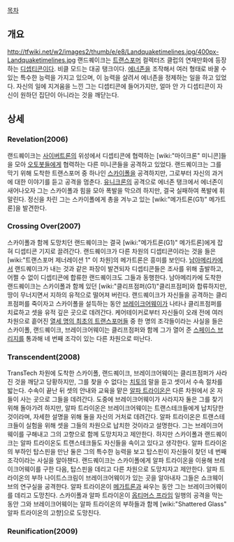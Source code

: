 [[목차]]
== 개요 ==
http://tfwiki.net/w2/images2/thumb/e/e8/Landquaketimelines.jpg/400px-Landquaketimelines.jpg
랜드퀘이크는 [[트랜스포머]] 컬렉터즈 클럽의 연재만화에 등장하는 [[디셉티콘]]이다. 비클 모드는 대공 탱크이다.
[[에너존]]을 조작해서 여러 형태로 바꿀 수 있는 특수한 능력을 가지고 있으며, 이 능력을 살려서 에너존을 정제하는 일을 하고 있었다. 자신의 일에 지겨움을 느낀 그는 디셉티콘에 들어가지만, 얼마 안 가 디셉티콘이 자신이 원하던 집단이 아니라는 것을 깨닫는다.

== 상세 ==
=== Revelation(2006) ===
랜드퀘이크는 [[사이버트론]]의 위성에서 디셉티콘에 협력하는 [wiki:"마이크론" 미니콘]들을 모아 [[오토봇]]들에게 협력하는 다른 미니콘들을 공격하고 있었다. 랜드퀘이크는 그를 막기 위해 도착한 트랜스포머 중 하나인 [[스카이폴]]을 공격하지만, 그로부터 자신의 과거에 대한 이야기를 듣고 공격을 멈춘다.
[[유니크론]]의 공격으로 에너존 탱크에서 에너존이 새어나오자 그는 스카이폴과 힘을 모아 폭발을 막으려 하지만, 결국 실패하여 폭발에 휘말린다. 정신을 차린 그는 스카이폴에게 총을 겨누고 있는 [wiki:"메가트론(G1)" 메가트론]을 발견한다.

=== Crossing Over(2007) ===
스카이폴과 함께 도망치던 랜드퀘이크는 결국 [wiki:"메가트론(G1)" 메가트론]에게 잡혀 디셉티콘 기지로 끌려간다. 랜드퀘이크가 다른 차원의 디셉티콘이라는 것을 들은 [wiki:"트랜스포머 제너레이션 1" 이 차원]의 메가트론은 흥미를 보인다.
[[남아메리카]]에서 랜드퀘이크가 내는 것과 같은 파장이 발견되자 디셉티콘들은 조사를 위해 출발하고, 어쩔 수 없이 디셉티콘에 합류한 랜드퀘이크도 그들과 동행한다. 남아메리카에 도착한 랜드퀘이크는 스카이폴과 함께 있던 [wiki:"클리프점퍼(G1)"클리프점퍼]와 합류하지만, 땅이 무너지면서 지하의 유적으로 떨어져 버린다.
랜드퀘이크가 자신들을 공격하는 클리프점퍼를 죽이자고 스카이폴을 설득하는 동안 [[브레이크어웨이]]가 나타나 클리프점퍼를 치료하고 셋을 유적 깊은 곳으로 데려간다.
케어테이커로부터 자신들이 오래 전에 여러 차원으로 흩어진 [[열세 명의 최초의 트랜스포머들]] 중 한 명의 조각들이라는 사실을 들은 스카이폴, 랜드퀘이크, 브레이크어웨이는 클리프점퍼와 함께 그가 열어 준 [[스페이스 브리지]]를 통과해 네 번째 조각이 있는 다른 차원으로 떠난다.

=== Transcendent(2008) ===
TransTech 차원에 도착한 스카이폴, 랜드퀘이크, 브레이크어웨이는 클리프점퍼가 사라진 것을 깨닫고 당황하지만, 그를 찾을 수 없다는 [[치토]]의 말을 듣고 셋이서 수속 절차를 밟는다.
수속이 끝난 뒤 셋의 안내와 교육을 맡은 [[알파 트라이온]]은 다른 차원에서 온 자들이 사는 곳으로 그들을 데려간다. 도중에 브레이크어웨이가 사라지자 둘은 그를 찾기 위해 돌아가려 하지만, 알파 트라이온은 브레이크어웨이는 트랜스테크들에게 납치당한 것이라며, 자세한 설명을 위해 둘을 자신의 거처로 데려간다.
알파 트라이온은 트랜스테크들이 실험을 위해 셋을 그들의 차원으로 납치한 것이라고 설명한다. 그는 브레이크어웨이를 구해내고 그의 고향으로 함께 도망치자고 제안한다. 하지만 스카이폴과 랜드퀘이크는 알파 트라이온도 트랜스테크들도 자신들을 속이고 있다고 생각한다.
알파 트라이온의 부하인 탑스핀을 만난 둘은 그의 특수한 능력을 보고 탑스핀이 자신들이 찾던 네 번째 조각이라는 사실을 알아챈다. 랜드퀘이크는 스카이폴에게 알파 트라이온을 이용해 브레이크어웨이를 구한 다음, 탑스핀을 데리고 다른 차원으로 도망치자고 제안한다.
알파 트라이온의 부하 나이트스크림이 브레이크어웨이가 있는 곳을 알아내자 그들은 쇼크웨이브의 연구실을 공격한다. 알파 트라이온이 [[메가트론]]과 싸우는 동안 그는 브레이크어웨이를 데리고 도망친다. 스카이폴과 알파 트라이온이 [[옵티머스 프라임]] 일행의 공격을 막는 동안 그와 브레이크어웨이는 알파 트라이온의 부하들과 함께 [wiki:"Shattered Glass" 알파 트라이온의 고향]으로 도망친다.

=== Reunification(2009) ===
